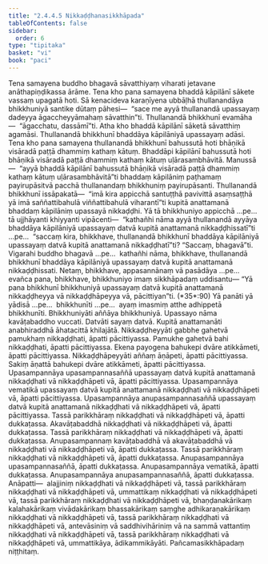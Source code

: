 ```yaml
---
title: "2.4.4.5 Nikkaḍḍhanasikkhāpada"
tableOfContents: false
sidebar:
  order: 6
type: "tipitaka"
basket: "vi"
book: "paci"
---
```



<DynamicBreadcrumb />

<Division number="950" book="paci" bookNo="2" page="383">

<Paragraph number="2923" book="paci">
Tena samayena buddho bhagavā sāvatthiyaṃ viharati jetavane anāthapiṇḍikassa ārāme. Tena kho pana samayena bhaddā kāpilānī sākete vassaṃ upagatā hoti. Sā kenacideva karaṇīyena ubbāḷhā thullanandāya bhikkhuniyā santike dūtaṃ pāhesi—  “sace me ayyā thullanandā upassayaṃ dadeyya āgaccheyyāmahaṃ sāvatthin”ti. Thullanandā bhikkhunī evamāha—  “āgacchatu, dassāmī”ti. Atha kho bhaddā kāpilānī sāketā sāvatthiṃ agamāsi. Thullanandā bhikkhunī bhaddāya kāpilāniyā upassayaṃ adāsi. Tena kho pana samayena thullanandā bhikkhunī bahussutā hoti bhāṇikā visāradā paṭṭā dhammiṃ kathaṃ kātuṃ. Bhaddāpi kāpilānī bahussutā hoti bhāṇikā visāradā paṭṭā dhammiṃ kathaṃ kātuṃ uḷārasambhāvitā. Manussā—  “ayyā bhaddā kāpilānī bahussutā bhāṇikā visāradā paṭṭā dhammiṃ kathaṃ kātuṃ uḷārasambhāvitā”ti bhaddaṃ kāpilāniṃ paṭhamaṃ payirupāsitvā pacchā thullanandaṃ bhikkhuniṃ payirupāsanti. Thullanandā bhikkhunī issāpakatā—  “imā kira appicchā santuṭṭhā pavivittā asaṃsaṭṭhā yā imā saññattibahulā viññattibahulā viharantī”ti kupitā anattamanā bhaddaṃ kāpilāniṃ upassayā nikkaḍḍhi.
</Paragraph>

<Paragraph number="2924" book="paci">
Yā tā bhikkhuniyo appicchā …pe…  tā ujjhāyanti khiyyanti vipācenti—  “kathañhi nāma ayyā thullanandā ayyāya bhaddāya kāpilāniyā upassayaṃ datvā kupitā anattamanā nikkaḍḍhissatī”ti …pe…  “saccaṃ kira, bhikkhave, thullanandā bhikkhunī bhaddāya kāpilāniyā upassayaṃ datvā kupitā anattamanā nikkaḍḍhatī”ti? “Saccaṃ, bhagavā”ti. Vigarahi buddho bhagavā …pe…  kathañhi nāma, bhikkhave, thullanandā bhikkhunī bhaddāya kāpilāniyā upassayaṃ datvā kupitā anattamanā nikkaḍḍhissati. Netaṃ, bhikkhave, appasannānaṃ vā pasādāya …pe…  evañca pana, bhikkhave, bhikkhuniyo imaṃ sikkhāpadaṃ uddisantu—
</Paragraph>

</Division>
<Division number="951" book="paci" bookNo="2" page="384">

<Paragraph number="2925" book="paci">
<Emphasis>“Yā pana bhikkhunī bhikkhuniyā upassayaṃ datvā kupitā anattamanā nikkaḍḍheyya vā nikkaḍḍhāpeyya vā, pācittiyan”</Emphasis>ti. (*35*:<Emphasis>90</Emphasis>)
</Paragraph>

</Division>
<Division number="952" book="paci" bookNo="2" page="384">

<Paragraph number="2926" book="paci">
<Emphasis>Yā panā</Emphasis>ti yā yādisā …pe…  <Emphasis>bhikkhunī</Emphasis>ti …pe…  ayaṃ imasmiṃ atthe adhippetā bhikkhunīti.
</Paragraph>

<Paragraph number="2927" book="paci">
<Emphasis>Bhikkhuniyā</Emphasis>ti aññāya bhikkhuniyā. <Emphasis>Upassayo</Emphasis> nāma kavāṭabaddho vuccati. <Emphasis>Datvā</Emphasis>ti sayaṃ datvā. <Emphasis>Kupitā anattamanā</Emphasis>ti anabhiraddhā āhatacittā khilajātā.
</Paragraph>

<Paragraph number="2928" book="paci">
<Emphasis>Nikkaḍḍheyyā</Emphasis>ti gabbhe gahetvā pamukhaṃ nikkaḍḍhati, āpatti pācittiyassa. Pamukhe gahetvā bahi nikkaḍḍhati, āpatti pācittiyassa. Ekena payogena bahukepi dvāre atikkāmeti, āpatti pācittiyassa.
</Paragraph>

<Paragraph number="2929" book="paci">
<Emphasis>Nikkaḍḍhāpeyyā</Emphasis>ti aññaṃ āṇāpeti, āpatti pācittiyassa. Sakiṃ āṇattā bahukepi dvāre atikkāmeti, āpatti pācittiyassa.
</Paragraph>

</Division>
<Division number="953" book="paci" bookNo="2" page="384">

<Paragraph number="2930" book="paci">
Upasampannāya upasampannasaññā upassayaṃ datvā kupitā anattamanā nikkaḍḍhati vā nikkaḍḍhāpeti vā, āpatti pācittiyassa. Upasampannāya vematikā upassayaṃ datvā kupitā anattamanā nikkaḍḍhati vā nikkaḍḍhāpeti vā, āpatti pācittiyassa. Upasampannāya anupasampannasaññā upassayaṃ datvā kupitā anattamanā nikkaḍḍhati vā nikkaḍḍhāpeti vā, āpatti pācittiyassa.
</Paragraph>

<Paragraph number="2931" book="paci">
Tassā parikkhāraṃ nikkaḍḍhati vā nikkaḍḍhāpeti vā, āpatti dukkaṭassa. Akavāṭabaddhā nikkaḍḍhati vā nikkaḍḍhāpeti vā, āpatti dukkaṭassa. Tassā parikkhāraṃ nikkaḍḍhati vā nikkaḍḍhāpeti vā, āpatti dukkaṭassa. Anupasampannaṃ kavāṭabaddhā vā akavāṭabaddhā vā nikkaḍḍhati vā nikkaḍḍhāpeti vā, āpatti dukkaṭassa. Tassā parikkhāraṃ nikkaḍḍhati vā nikkaḍḍhāpeti vā, āpatti dukkaṭassa. Anupasampannāya upasampannasaññā, āpatti dukkaṭassa. Anupasampannāya vematikā, āpatti dukkaṭassa. Anupasampannāya anupasampannasaññā, āpatti dukkaṭassa.
</Paragraph>

</Division>
<Division number="954" book="paci" bookNo="2" page="385">

<Paragraph number="2932" book="paci">
Anāpatti—  alajjiniṃ nikkaḍḍhati vā nikkaḍḍhāpeti vā, tassā parikkhāraṃ nikkaḍḍhati vā nikkaḍḍhāpeti vā, ummattikaṃ nikkaḍḍhati vā nikkaḍḍhāpeti vā, tassā parikkhāraṃ nikkaḍḍhati vā nikkaḍḍhāpeti vā, bhaṇḍanakārikaṃ kalahakārikaṃ vivādakārikaṃ bhassakārikaṃ saṃghe adhikaraṇakārikaṃ nikkaḍḍhati vā nikkaḍḍhāpeti vā, tassā parikkhāraṃ nikkaḍḍhati vā nikkaḍḍhāpeti vā, antevāsiniṃ vā saddhivihāriniṃ vā na sammā vattantiṃ nikkaḍḍhati vā nikkaḍḍhāpeti vā, tassā parikkhāraṃ nikkaḍḍhati vā nikkaḍḍhāpeti vā, ummattikāya, ādikammikāyāti.

</Paragraph>
</Division>

<Paragraph number="2933" type="center" book="paci">
Pañcamasikkhāpadaṃ niṭṭhitaṃ.
</Paragraph>